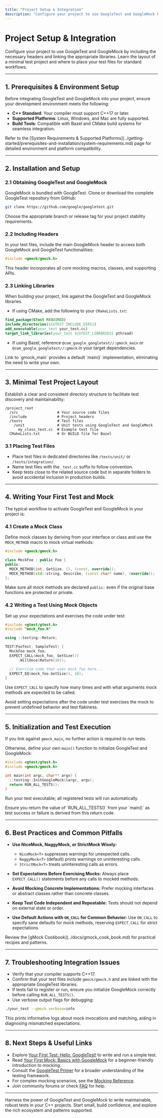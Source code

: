 ```yaml
---
title: "Project Setup & Integration"
description: "Configure your project to use GoogleTest and GoogleMock by including the necessary headers and linking the appropriate libraries. Learn the layout of a minimal test project and where to place your test files for standard workflows."
---
```


# Project Setup & Integration

Configure your project to use GoogleTest and GoogleMock by including the necessary headers and linking the appropriate libraries. Learn the layout of a minimal test project and where to place your test files for standard workflows.

---

## 1. Prerequisites & Environment Setup

Before integrating GoogleTest and GoogleMock into your project, ensure your development environment meets the following:

- **C++ Standard**: Your compiler must support C++17 or later.
- **Supported Platforms**: Linux, Windows, and Mac are fully supported.
- **Build Tools**: Compatible with Bazel and CMake build systems for seamless integration.

<Tip>
Refer to the [System Requirements & Supported Platforms](../getting-started/prerequisites-and-installation/system-requirements.md) page for detailed environment and platform compatibility.
</Tip>

---

## 2. Installation and Setup

### 2.1 Obtaining GoogleTest and GoogleMock

GoogleMock is bundled with GoogleTest. Clone or download the complete GoogleTest repository from GitHub:

```bash
git clone https://github.com/google/googletest.git
```

Choose the appropriate branch or release tag for your project stability requirements.

### 2.2 Including Headers

In your test files, include the main GoogleMock header to access both GoogleMock and GoogleTest functionalities:

```cpp
#include <gmock/gmock.h>
```

This header incorporates all core mocking macros, classes, and supporting APIs.

### 2.3 Linking Libraries

When building your project, link against the GoogleTest and GoogleMock libraries.

- If using CMake, add the following to your `CMakeLists.txt`:

```cmake
find_package(GTest REQUIRED)
include_directories(${GTEST_INCLUDE_DIRS})
add_executable(your_test your_test.cc)
target_link_libraries(your_test ${GTEST_LIBRARIES} pthread)
```

- If using Bazel, reference `@com_google_googletest//:gmock_main` or `@com_google_googletest//:gmock` in your target dependencies.

<Tip>
Link to `gmock_main` provides a default `main()` implementation, eliminating the need to write your own.
</Tip>

---

## 3. Minimal Test Project Layout

Establish a clear and consistent directory structure to facilitate test discovery and maintainability:

```
/project_root
  /src                  # Your source code files
  /include              # Project headers
  /tests                # Test files
    /unit               # Unit tests using GoogleTest and GoogleMock
      my_class_test.cc  # Example test file
  CMakeLists.txt        # Or BUILD file for Bazel
```

### 3.1 Placing Test Files

- Place test files in dedicated directories like `/tests/unit/` or `/tests/integration/`.
- Name test files with the `_test.cc` suffix to follow convention.
- Keep tests close to the related source code but in separate folders to avoid accidental inclusion in production builds.

---

## 4. Writing Your First Test and Mock

The typical workflow to activate GoogleTest and GoogleMock in your project is:

### 4.1 Create a Mock Class

Define mock classes by deriving from your interface or class and use the `MOCK_METHOD` macro to mock virtual methods:

```cpp
#include <gmock/gmock.h>

class MockFoo : public Foo {
public:
  MOCK_METHOD(int, GetSize, (), (const, override));
  MOCK_METHOD(std::string, Describe, (const char* name), (override));
};
```

Make sure all mock methods are declared `public:` even if the original base functions are protected or private.

### 4.2 Writing a Test Using Mock Objects

Set up your expectations and exercises the code under test:

```cpp
#include <gtest/gtest.h>
#include "mock_foo.h"

using ::testing::Return;

TEST(FooTest, SampleTest) {
  MockFoo mock_foo;
  EXPECT_CALL(mock_foo, GetSize())
      .WillOnce(Return(10));

  // Exercise code that uses mock_foo here...
  EXPECT_EQ(mock_foo.GetSize(), 10);
}
```

Use `EXPECT_CALL` to specify how many times and with what arguments mock methods are expected to be called.

<Tip>
Avoid setting expectations after the code under test exercises the mock to prevent undefined behavior and test flakiness.
</Tip>

---

## 5. Initialization and Test Execution

If you link against `gmock_main`, no further action is required to run tests.

Otherwise, define your own `main()` function to initialize GoogleTest and GoogleMock:

```cpp
#include <gtest/gtest.h>
#include <gmock/gmock.h>

int main(int argc, char** argv) {
  ::testing::InitGoogleMock(&argc, argv);
  return RUN_ALL_TESTS();
}
```

Run your test executable; all registered tests will run automatically.

<Tip>
Ensure you return the value of `RUN_ALL_TESTS()` from your `main()` as test success or failure is derived from this return code.
</Tip>

---

## 6. Best Practices and Common Pitfalls

- **Use NiceMock, NaggyMock, or StrictMock Wisely:**
  - `NiceMock<T>` suppresses warnings for unexpected calls.
  - `NaggyMock<T>` (default) prints warnings on uninteresting calls.
  - `StrictMock<T>` treats uninteresting calls as errors.

- **Set Expectations Before Exercising Mocks:** Always place `EXPECT_CALL()` statements before any calls to mocked methods.

- **Avoid Mocking Concrete Implementations:** Prefer mocking interfaces or abstract classes rather than concrete classes.

- **Keep Test Code Independent and Repeatable:** Tests should not depend on external state or order.

- **Use Default Actions with `ON_CALL` for Common Behavior:** Use `ON_CALL` to specify sane defaults for mock methods, reserving `EXPECT_CALL` for strict expectations.

<Tip>
Review the [gMock Cookbook](../docs/gmock_cook_book.md) for practical recipes and patterns.
</Tip>

---

## 7. Troubleshooting Integration Issues

- Verify that your compiler supports C++17.
- Confirm that your test files include `gmock/gmock.h` and are linked with the appropriate GoogleTest libraries.
- If tests fail to register or run, ensure you initialize GoogleMock correctly before calling `RUN_ALL_TESTS()`.
- Use verbose output flags for debugging:
  
```bash
./your_test --gmock_verbose=info
```

This prints informative logs about mock invocations and matching, aiding in diagnosing mismatched expectations.

---

## 8. Next Steps & Useful Links

- Explore [Your First Test: Hello, GoogleTest!](../getting-started/configuration-and-first-test/hello-world-test.md) to write and run a simple test.
- Read [Your First Mock: Basics with GoogleMock](../getting-started/configuration-and-first-test/first-mock-example.md) for a beginner-friendly introduction to mocking.
- Consult the [GoogleTest Primer](../docs/primer.md) for a broader understanding of the testing framework.
- For complex mocking scenarios, see the [Mocking Reference](../docs/reference/mocking.md).
- Join community forums or check [FAQ](../faq/general-usage/getting-started-questions.md) for help.

---

Harness the power of GoogleTest and GoogleMock to write maintainable, robust tests in your C++ projects. Start small, build confidence, and explore the rich ecosystem and patterns supported.

